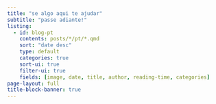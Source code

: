 ```yaml
---
title: "se algo aqui te ajudar"
subtitle: "passe adiante!"
listing:
  - id: blog-pt
    contents: posts/*/pt/*.qmd
    sort: "date desc"
    type: default
    categories: true
    sort-ui: true
    filter-ui: true
    fields: [image, date, title, author, reading-time, categories]
page-layout: full
title-block-banner: true
---
```


::: {#blog-pt}
:::

